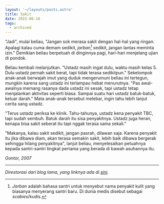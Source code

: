 ```yaml
---
layout: '~/layouts/posts.astro'
title: Sakit
date: 2015-06-16
tags:
  - archived
---
```


"Jadi", mulai beliau, "Jangan sok merasa sakit dengan hal-hal yang ringan. Apalagi kalau cuma demam sedikit, _jarban_[^1] sedikit, jangan lantas meminta izin." Demikian beliau berpetuah di dinginnya pagi, hari-hari menjelang ujian di pondok.

Beliau kembali melanjutkan. "Ustadz masih ingat dulu, waktu masih kelas 5. Dulu ustadz pernah sakit berat, tapi tidak terasa sedikitpun." Sekelompok anak-anak berwajah imut yang duduk mengerumuni beliau ini tertegun, mungkin karena sang ustadz ini terlampau hebat menurutnya. "Pas awal-awalnya memang rasanya dada ustadz ini sesak, tapi ustadz tetap menjalankan aktivitas seperti biasa. Sampai suatu hari ustadz batuk-batuk, keluar darah." Mata anak-anak tersebut melebar, ingin tahu lebih lanjut cerita sang ustadz.

"Terus ustadz periksa ke klinik. Tahu-tahunya, ustadz kena penyakit TBC, tapi sudah sembuh. Batuk darah itu sisa penyakitnya. Ustadz juga heran, kenapa bisa sakit seberat itu tapi nggak terasa sama sekali."

"Makanya, kalau sakit sedikit, jangan pasrah, dilawan saja. Karena penyakit itu jika dibawa diam, akan terasa semakin sakit, lebih baik dibawa bergerak sehingga hilang penyakitnya", lanjut beliau, menyelesaikan petuahnya kepada santri-santri tingkat pertama yang berada di bawah asuhannya itu.

_Gontor, 2007_

---

_Direstorasi dari blog lama, yang linknya ada di [sini](https://web.archive.org/web/20151018171953/http://radenpioneer.my.id/index.php/2015/06/16/sakit/)._

[^1]: _Jarban_ adalah bahasa santri untuk menyebut nama penyakit kulit yang biasanya menyerang santri baru. Di dunia medis disebut sebagai _scabies_/kudis.
